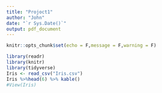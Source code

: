 ```yaml
---
title: "Projoct1"
author: "John"
date: "`r Sys.Date()`"
output: pdf_document
---
```


```r
knitr::opts_chunk$set(echo = F,message = F,warning = F)
```

```r
library(readr)
library(knitr)
library(tidyverse)
Iris <- read_csv("Iris.csv")
Iris %>%head(6) %>% kable()
#View(Iris)
```

